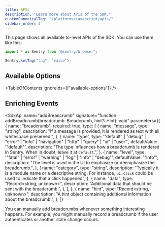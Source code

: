 ```yaml
---
title: APIs
description: "Learn more about APIs of the SDK."
customCanonicalTag: "/platforms/javascript/apis/"
sidebar_order: 3
---
```


This page shows all available to-level APIs of the SDK. You can use them like this:

```javascript
import * as Sentry from "@sentry/browser";

Sentry.setTag("tag", "value");
```

## Available Options

<TableOfContents ignoreIds={["available-options"]} />

## Enriching Events

<SdkApi
  name="addBreadcrumb"
  signature="function addBreadcrumb(breadcrumb: Breadcrumb, hint?: Hint): void"
  parameters={[
    {
      name: "breadcrumb",
      required: true,
      type: [
        {
          name: "message",
          type: "string",
          description:
            "If a message is provided, it is rendered as text with all whitespace preserved.",
        },
        {
          name: "type",
          type: '"default" | "debug" | "error" | "info" | "navigation" | "http" | "query" | "ui" | "user"',
          defaultValue: '"default"',
          description:
            "The type influences how a breadcrumb is rendered in Sentry. When in doubt, leave it at `default`.",
        },
        {
          name: "level",
          type: '"fatal" | "error" | "warning" | "log" | "info" | "debug"',
          defaultValue: '"info"',
          description:
            "The level is used in the UI to emphasize or deemphasize the breadcrumb.",
        },
        {
          name: "category",
          type: "string",
          description:
            "Typically it is a module name or a descriptive string. For instance, `ui.click` could be used to indicate that a click happened",
        },
        {
          name: "data",
          type: "Record<string, unknown>",
          description:
            "Additional data that should be sent with the breadcrumb.",
        },
      ],
    },
    {
      name: "hint",
      type: "Record<string, unknown>",
      description:
        "A hint object containing additional information about the breadcrumb.",
    },
  ]}
>
  You can manually add breadcrumbs whenever something interesting happens. For
  example, you might manually record a breadcrumb if the user authenticates or
  another state change occurs.
</SdkApi>
